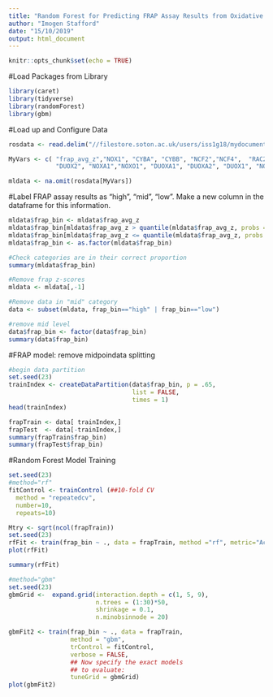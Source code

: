 ---
title: "Random Forest for Predicting FRAP Assay Results from Oxidative Stress Genes - 50/50 split "
author: "Imogen Stafford"
date: "15/10/2019"
output: html_document
---

```{r setup, include=FALSE}
knitr::opts_chunk$set(echo = TRUE)
```

#Load Packages from Library 

```{r}
library(caret)
library(tidyverse)
library(randomForest)
library(gbm)
```


#Load up and Configure Data

```{r}
rosdata <- read.delim("//filestore.soton.ac.uk/users/iss1g18/mydocuments/PhD/ROS Analysis/Data Files/rosdatanew.txt")

MyVars <- c( "frap_avg_z","NOX1", "CYBA", "CYBB", "NCF2","NCF4",  "RAC2",
             "DUOX2", "NOXA1","NOXO1", "DUOXA1", "DUOXA2", "DUOX1", "NOX3", "NOX4", "NOX5")

mldata <- na.omit(rosdata[MyVars])
```

#Label FRAP assay results as "high", "mid", "low". Make a new column in the dataframe for this information.

```{r}
mldata$frap_bin <- mldata$frap_avg_z
mldata$frap_bin[mldata$frap_avg_z > quantile(mldata$frap_avg_z, probs = 0.50)] <- print("high")
mldata$frap_bin[mldata$frap_avg_z <= quantile(mldata$frap_avg_z, probs = 0.50)] <- print("low")
mldata$frap_bin <- as.factor(mldata$frap_bin)

#Check categories are in their correct proportion
summary(mldata$frap_bin)

#Remove frap z-scores
mldata <- mldata[,-1]

#Remove data in "mid" category
data <- subset(mldata, frap_bin=="high" | frap_bin=="low")

#remove mid level
data$frap_bin <- factor(data$frap_bin)
summary(data$frap_bin)

```

#FRAP model: remove midpoindata splitting

```{r}
#begin data partition
set.seed(23)
trainIndex <- createDataPartition(data$frap_bin, p = .65, 
                                  list = FALSE, 
                                  times = 1)
head(trainIndex)

frapTrain <- data[ trainIndex,]
frapTest  <- data[-trainIndex,]
summary(frapTrain$frap_bin)
summary(frapTest$frap_bin)

```

#Random Forest Model Training

```{r}
set.seed(23)
#method="rf"
fitControl <- trainControl (##10-fold CV
  method = "repeatedcv",
  number=10,
  repeats=10)

Mtry <- sqrt(ncol(frapTrain))
set.seed(23)
rfFit <- train(frap_bin ~ ., data = frapTrain, method ="rf", metric="Accuracy",Mtry=6, trControl = fitControl )
plot(rfFit)

summary(rfFit)

#method="gbm"
set.seed(23)
gbmGrid <-  expand.grid(interaction.depth = c(1, 5, 9), 
                        n.trees = (1:30)*50, 
                        shrinkage = 0.1,
                        n.minobsinnode = 20)

gbmFit2 <- train(frap_bin ~ ., data = frapTrain, 
                 method = "gbm", 
                 trControl = fitControl, 
                 verbose = FALSE, 
                 ## Now specify the exact models 
                 ## to evaluate:
                 tuneGrid = gbmGrid)
plot(gbmFit2)
```